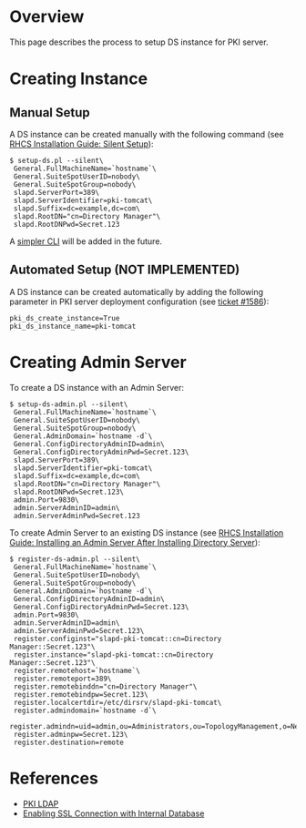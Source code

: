 = Overview =

This page describes the process to setup DS instance for PKI server.

= Creating Instance =

== Manual Setup ==

A DS instance can be created manually with the following command (see [https://access.redhat.com/documentation/en-US/Red_Hat_Directory_Server/10/html-single/Installation_Guide/index.html#Advanced_Configuration-Silent RHCS Installation Guide: Silent Setup]):

<pre>
$ setup-ds.pl --silent\
 General.FullMachineName=`hostname`\
 General.SuiteSpotUserID=nobody\
 General.SuiteSpotGroup=nobody\
 slapd.ServerPort=389\
 slapd.ServerIdentifier=pki-tomcat\
 slapd.Suffix=dc=example,dc=com\
 slapd.RootDN="cn=Directory Manager"\
 slapd.RootDNPwd=Secret.123
</pre>

A [[PKI DS CLI#Creating_Instance|simpler CLI]] will be added in the future.

== Automated Setup (NOT IMPLEMENTED) ==

A DS instance can be created automatically by adding the following parameter in PKI server deployment configuration (see [https://fedorahosted.org/pki/ticket/1586 ticket #1586]):
<pre>
pki_ds_create_instance=True
pki_ds_instance_name=pki-tomcat
</pre>

= Creating Admin Server =

To create a DS instance with an Admin Server:

<pre>
$ setup-ds-admin.pl --silent\
 General.FullMachineName=`hostname`\
 General.SuiteSpotUserID=nobody\
 General.SuiteSpotGroup=nobody\
 General.AdminDomain=`hostname -d`\
 General.ConfigDirectoryAdminID=admin\
 General.ConfigDirectoryAdminPwd=Secret.123\
 slapd.ServerPort=389\
 slapd.ServerIdentifier=pki-tomcat\
 slapd.Suffix=dc=example,dc=com\
 slapd.RootDN="cn=Directory Manager"\
 slapd.RootDNPwd=Secret.123\
 admin.Port=9830\
 admin.ServerAdminID=admin\
 admin.ServerAdminPwd=Secret.123
</pre>

To create Admin Server to an existing DS instance (see [https://access.redhat.com/documentation/en-US/Red_Hat_Directory_Server/10/html-single/Installation_Guide/index.html#adding-ads-later RHCS Installation Guide: Installing an Admin Server After Installing Directory Server]):

<pre>
$ register-ds-admin.pl --silent\
 General.FullMachineName=`hostname`\
 General.SuiteSpotUserID=nobody\
 General.SuiteSpotGroup=nobody\
 General.AdminDomain=`hostname -d`\
 General.ConfigDirectoryAdminID=admin\
 General.ConfigDirectoryAdminPwd=Secret.123\
 admin.Port=9830\
 admin.ServerAdminID=admin\
 admin.ServerAdminPwd=Secret.123\
 register.configinst="slapd-pki-tomcat::cn=Directory Manager::Secret.123"\
 register.instance="slapd-pki-tomcat::cn=Directory Manager::Secret.123"\
 register.remotehost=`hostname`\
 register.remoteport=389\
 register.remotebinddn="cn=Directory Manager"\
 register.remotebindpw=Secret.123\
 register.localcertdir=/etc/dirsrv/slapd-pki-tomcat\
 register.admindomain=`hostname -d`\
 register.admindn=uid=admin,ou=Administrators,ou=TopologyManagement,o=NetscapeRoot\
 register.adminpw=Secret.123\
 register.destination=remote
</pre>

= References =

* [[PKI LDAP]]
* [https://github.com/dogtagpki/pki/wiki/Enabling-SSL-Connection-with-Internal-Database Enabling SSL Connection with Internal Database]